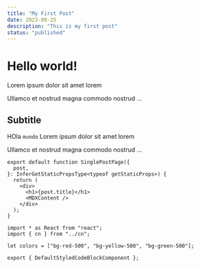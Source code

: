 ```yaml
---
title: "My First Post"
date: 2023-09-25
description: "This is my first post"
status: "published"
---
```


# Hello world!

Lorem ipsum dolor sit amet lorem

Ullamco et nostrud magna commodo nostrud ...

## Subtitle

HOla `mundo`
Lorem ipsum dolor sit amet lorem

Ullamco et nostrud magna commodo nostrud ...

```tsx showLineNumbers title="pages/blog/[slug].tsx" {6-10} /allPosts/ /a/
export default function SinglePostPage({
  post,
}: InferGetStaticPropsType<typeof getStaticProps>) {
  return (
    <div>
      <h1>{post.title}</h1>
      <MDXContent />
    </div>
  );
}
```

```tsx showLineNumbers title="pages/blog/[slug].tsx" {6-10} /let/#let /colors/
import * as React from "react";
import { cn } from "../cn";

let colors = ["bg-red-500", "bg-yellow-500", "bg-green-500"];

export { DefaultStyledCodeBlockComponent };
```
